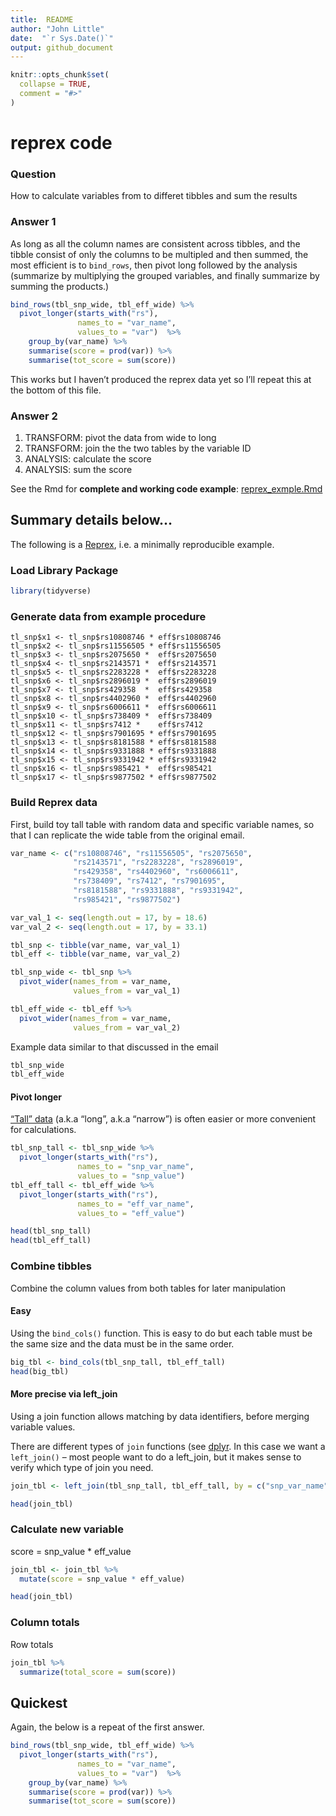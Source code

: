 ```yaml
---
title:  README
author: "John Little"
date:  "`r Sys.Date()`"
output: github_document
---
```


<!-- README.md is generated from README.Rmd. Please edit that file -->

```r
knitr::opts_chunk$set(
  collapse = TRUE,
  comment = "#>"
)
```

# reprex code 

<!-- badges: start -->
<!-- badges: end -->

### Question

How to calculate variables from to differet tibbles and sum the results

### Answer 1

As long as all the column names are consistent across tibbles, and the tibble consist of only the columns to be multipled and then summed, the most efficient is to `bind_rows`, then pivot long followed by the analysis (summarize by multiplying the grouped variables, and finally summarize by summing the products.)

```r
bind_rows(tbl_snp_wide, tbl_eff_wide) %>% 
  pivot_longer(starts_with("rs"), 
               names_to = "var_name",
               values_to = "var")  %>% 
    group_by(var_name) %>% 
    summarise(score = prod(var)) %>% 
    summarise(tot_score = sum(score))
```
This works but I haven't produced the reprex data yet so I'll repeat this at the bottom of this file.


### Answer 2

1. TRANSFORM: pivot the data from wide to long
1. TRANSFORM: join the the two tables by the variable ID
1. ANALYSIS: calculate the score
1. ANALYSIS: sum the score

See the Rmd for **complete and working code example**:  [reprex_exmple.Rmd](https://github.com/libjohn/code_example_join_and_sum/blob/master/reprex_exmple.Rmd)

## Summary details below...

The following is a [Reprex](https://reprex.tidyverse.org/), i.e. a minimally reproducible example.

### Load Library Package

```r
library(tidyverse)
```

### Generate data from example procedure

```
tl_snp$x1 <- tl_snp$rs10808746 * eff$rs10808746
tl_snp$x2 <- tl_snp$rs11556505 * eff$rs11556505
tl_snp$x3 <- tl_snp$rs2075650 *  eff$rs2075650
tl_snp$x4 <- tl_snp$rs2143571 *  eff$rs2143571
tl_snp$x5 <- tl_snp$rs2283228 *  eff$rs2283228
tl_snp$x6 <- tl_snp$rs2896019 *  eff$rs2896019
tl_snp$x7 <- tl_snp$rs429358  *  eff$rs429358
tl_snp$x8 <- tl_snp$rs4402960 *  eff$rs4402960
tl_snp$x9 <- tl_snp$rs6006611 *  eff$rs6006611
tl_snp$x10 <- tl_snp$rs738409 *  eff$rs738409
tl_snp$x11 <- tl_snp$rs7412 *    eff$rs7412
tl_snp$x12 <- tl_snp$rs7901695 * eff$rs7901695
tl_snp$x13 <- tl_snp$rs8181588 * eff$rs8181588
tl_snp$x14 <- tl_snp$rs9331888 * eff$rs9331888
tl_snp$x15 <- tl_snp$rs9331942 * eff$rs9331942
tl_snp$x16 <- tl_snp$rs985421 *  eff$rs985421
tl_snp$x17 <- tl_snp$rs9877502 * eff$rs9877502
```

### Build Reprex data

First, build toy tall table with random data and specific variable names, so that I can replicate the wide table from the original email.

```r

var_name <- c("rs10808746", "rs11556505", "rs2075650",
              "rs2143571", "rs2283228", "rs2896019",
              "rs429358", "rs4402960", "rs6006611",
              "rs738409", "rs7412", "rs7901695",
              "rs8181588", "rs9331888", "rs9331942",
              "rs985421", "rs9877502")

var_val_1 <- seq(length.out = 17, by = 18.6)
var_val_2 <- seq(length.out = 17, by = 33.1)

tbl_snp <- tibble(var_name, var_val_1)
tbl_eff <- tibble(var_name, var_val_2)

tbl_snp_wide <- tbl_snp %>% 
  pivot_wider(names_from = var_name,
              values_from = var_val_1)

tbl_eff_wide <- tbl_eff %>% 
  pivot_wider(names_from = var_name,
              values_from = var_val_2)
```

Example data similar to that discussed in the email

```r
tbl_snp_wide
tbl_eff_wide
```

#### Pivot longer

["Tall" data](https://en.wikipedia.org/wiki/Wide_and_narrow_data) (a.k.a "long", a.k.a "narrow") is often easier or more convenient for calculations.

```r
tbl_snp_tall <- tbl_snp_wide %>% 
  pivot_longer(starts_with("rs"), 
               names_to = "snp_var_name", 
               values_to = "snp_value")
tbl_eff_tall <- tbl_eff_wide %>% 
  pivot_longer(starts_with("rs"), 
               names_to = "eff_var_name",
               values_to = "eff_value")

head(tbl_snp_tall)
head(tbl_eff_tall)
```

### Combine tibbles 

Combine the column values from both tables for later manipulation

#### Easy

Using the `bind_cols()` function.  This is easy to do but each table must be the same size and the data must be in the same order.

```r
big_tbl <- bind_cols(tbl_snp_tall, tbl_eff_tall)
head(big_tbl)
```

#### More precise via left_join

Using a join function allows matching by data identifiers, before merging variable values.

There are different types of `join` functions (see [dplyr](https://dplyr.tidyverse.org/reference/join.html).  In this case we want a `left_join()` -- most people want to do a left_join, but it makes sense to verify which type of join you need.


```r
join_tbl <- left_join(tbl_snp_tall, tbl_eff_tall, by = c("snp_var_name" = "eff_var_name"))

head(join_tbl)
```

### Calculate new variable

score = snp_value * eff_value

```r
join_tbl <- join_tbl %>% 
  mutate(score = snp_value * eff_value)

head(join_tbl)
```

### Column totals

Row totals

```r
join_tbl %>% 
  summarize(total_score = sum(score))
```


## Quickest

Again, the below is a repeat of the first answer.  

```r
bind_rows(tbl_snp_wide, tbl_eff_wide) %>% 
  pivot_longer(starts_with("rs"), 
               names_to = "var_name",
               values_to = "var")  %>% 
    group_by(var_name) %>% 
    summarise(score = prod(var)) %>% 
    summarise(tot_score = sum(score))
```




